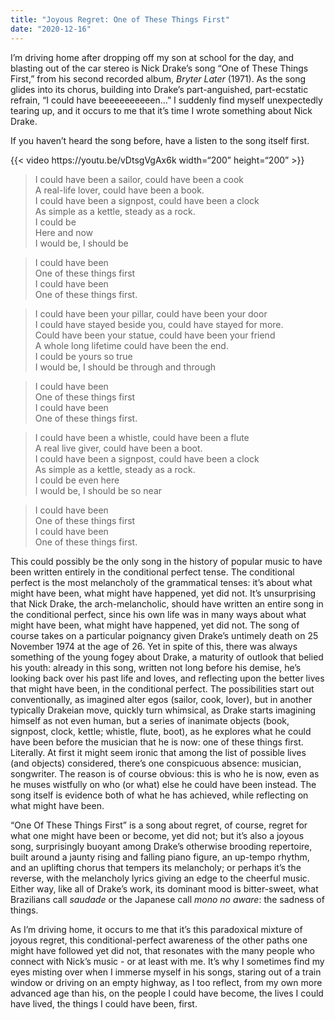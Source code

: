 ```yaml
---
title: "Joyous Regret: One of These Things First"
date: "2020-12-16"
---
```


I'm driving home after dropping off my son at school for the day, and blasting out of the car stereo is Nick Drake's song "One of These Things First," from his second recorded album, *Bryter Later* (1971). As the song glides into its chorus, building into Drake's part-anguished, part-ecstatic refrain, "I could have beeeeeeeeeen..." I suddenly find myself unexpectedly tearing up, and it occurs to me that it's time I wrote something about Nick Drake.

If you haven't heard the song before, have a listen to the song itself first.

::: column-margin
{{< video https://youtu.be/vDtsgVgAx6k width="200" height="200" >}}
:::

> I could have been a sailor, could have been a cook\
> A real-life lover, could have been a book.\
> I could have been a signpost, could have been a clock\
> As simple as a kettle, steady as a rock.\
> I could be\
> Here and now\
> I would be, I should be

> I could have been\
> One of these things first\
> I could have been\
> One of these things first.

> I could have been your pillar, could have been your door\
> I could have stayed beside you, could have stayed for more.\
> Could have been your statue, could have been your friend\
> A whole long lifetime could have been the end.\
> I could be yours so true\
> I would be, I should be through and through

> I could have been\
> One of these things first\
> I could have been\
> One of these things first.

> I could have been a whistle, could have been a flute\
> A real live giver, could have been a boot.\
> I could have been a signpost, could have been a clock\
> As simple as a kettle, steady as a rock.\
> I could be even here\
> I would be, I should be so near

> I could have been\
> One of these things first\
> I could have been\
> One of these things first.

This could possibly be the only song in the history of popular music to have been written entirely in the conditional perfect tense. The conditional perfect is the most melancholy of the grammatical tenses: it's about what might have been, what might have happened, yet did not. It's unsurprising that Nick Drake, the arch-melancholic, should have written an entire song in the conditional perfect, since his own life was in many ways about what might have been, what might have happened, yet did not. The song of course takes on a particular poignancy given Drake's untimely death on 25 November 1974 at the age of 26. Yet in spite of this, there was always something of the young fogey about Drake, a maturity of outlook that belied his youth: already in this song, written not long before his demise, he's looking back over his past life and loves, and reflecting upon the better lives that might have been, in the conditional perfect. The possibilities start out conventionally, as imagined alter egos (sailor, cook, lover), but in another typically Drakeian move, quickly turn whimsical, as Drake starts imagining himself as not even human, but a series of inanimate objects (book, signpost, clock, kettle; whistle, flute, boot), as he explores what he could have been before the musician that he is now: one of these things first. Literally. At first it might seem ironic that among the list of possible lives (and objects) considered, there's one conspicuous absence: musician, songwriter. The reason is of course obvious: this is who he is now, even as he muses wistfully on who (or what) else he could have been instead. The song itself is evidence both of what he has achieved, while reflecting on what might have been.

"One Of These Things First" is a song about regret, of course, regret for what one might have been or become, yet did not; but it's also a joyous song, surprisingly buoyant among Drake's otherwise brooding repertoire, built around a jaunty rising and falling piano figure, an up-tempo rhythm, and an uplifting chorus that tempers its melancholy; or perhaps it's the reverse, with the melancholy lyrics giving an edge to the cheerful music. Either way, like all of Drake's work, its dominant mood is bitter-sweet, what Brazilians call *saudade* or the Japanese call *mono no aware*: the sadness of things.

As I'm driving home, it occurs to me that it's this paradoxical mixture of joyous regret, this conditional-perfect awareness of the other paths one might have followed yet did not, that resonates with the many people who connect with Nick's music - or at least with me. It's why I sometimes find my eyes misting over when I immerse myself in his songs, staring out of a train window or driving on an empty highway, as I too reflect, from my own more advanced age than his, on the people I could have become, the lives I could have lived, the things I could have been, first.
